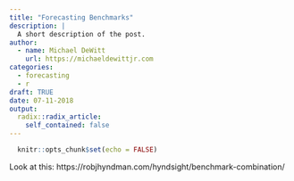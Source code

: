 ```yaml
---
title: "Forecasting Benchmarks"
description: |
  A short description of the post.
author:
  - name: Michael DeWitt
    url: https://michaeldewittjr.com
categories:
  - forecasting
  - r
draft: TRUE
date: 07-11-2018
output:
  radix::radix_article:
    self_contained: false
---
```


```r
  knitr::opts_chunk$set(echo = FALSE)
```

Look at this: https://robjhyndman.com/hyndsight/benchmark-combination/

